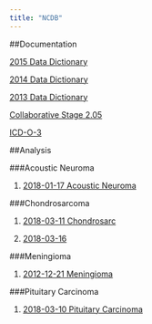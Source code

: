 ---
title: "NCDB"
---




##Documentation

[2015 Data Dictionary](../2015_PUF_Data_Dictionary.pdf)

[2014 Data Dictionary](../2014_PUF_Data_Dictionary.pdf)

[2013 Data Dictionary](../2013_PUF_Data_Dictionary.pdf)

[Collaborative Stage 2.05](https://cancerstaging.org/cstage/schema/Pages/version0205.aspx)

[ICD-O-3](../ICD-O-3.pdf)

##Analysis

###Acoustic Neuroma

1. [2018-01-17 Acoustic Neuroma](../20180127_AN_2015.nb.html)

###Chondrosarcoma

1. [2018-03-11 Chondrosarc](../20180311_chondrosarcoma_b_2015.nb.html) 

2. [2018-03-16](20180316_chondrosarcoma_2015.nb.html)


###Meningioma

1. [2012-12-21 Meningioma](../20171221_Meningioma_2015.nb.html)

###Pituitary Carcinoma

1. [2018-03-10 Pituitary Carcinoma](../20180310_pit_ca.nb.html)
